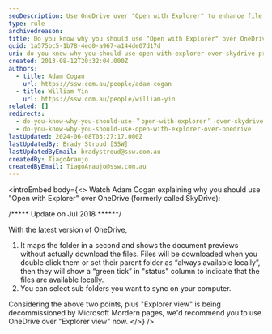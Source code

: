 ```yaml
---
seoDescription: Use OneDrive over "Open with Explorer" to enhance file management and organization with seamless synchronization and subfolder selection.
type: rule
archivedreason:
title: Do you know why you should use "Open with Explorer" over OneDrive?
guid: 1a575bc5-1b78-4ed0-a967-a144de07d17d
uri: do-you-know-why-you-should-use-open-with-explorer-over-skydrive-pro
created: 2013-08-12T20:32:04.000Z
authors:
  - title: Adam Cogan
    url: https://ssw.com.au/people/adam-cogan
  - title: William Yin
    url: https://ssw.com.au/people/william-yin
related: []
redirects:
  - do-you-know-why-you-should-use-＂open-with-explorer＂-over-skydrive-pro
  - do-you-know-why-you-should-use-open-with-explorer-over-onedrive
lastUpdated: 2024-06-08T03:27:17.000Z
lastUpdatedBy: Brady Stroud [SSW]
lastUpdatedByEmail: bradystroud@ssw.com.au
createdBy: TiagoAraujo
createdByEmail: TiagoAraujo@ssw.com.au
---
```


<introEmbed
  body={<>
Watch Adam Cogan explaining why you should use "Open with Explorer" over OneDrive (formerly called SkyDrive):

<introYoutube url="https://www.youtube.com/embed/Fa5mHT5zu1k" description="" />



/\*\*\*\*\* Update on Jul 2018 \*\*\*\*\*\*/

With the latest version of OneDrive,

1. It maps the folder in a second and shows the document previews without actually download the files. Files will be downloaded when you double click them or set their parent folder as “always available locally”, then they will show a “green tick” in "status" column to indicate that the files are available locally.
2. You can select sub folders you want to sync on your computer.

Considering the above two points, plus "Explorer view" is being decommissioned by Microsoft Mordern pages, we'd recommend you to use OneDrive over "Explorer view" now.
  </>}
/>
